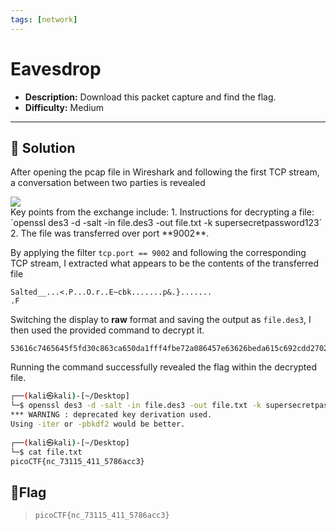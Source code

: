 ---
tags: [network]
---
# Eavesdrop

- **Description:** Download this packet capture and find the flag.
- **Difficulty:** Medium

---

## 🔎 Solution
After opening the pcap file in Wireshark and following the first TCP stream, a conversation between two parties is revealed
<div style={{ width: '100%', margin: '0 auto' }}>
  <img src={require("./talk.png").default} style={{ width: '100%', height: 'auto' }} />
</div>
Key points from the exchange include:
1. Instructions for decrypting a file: `openssl des3 -d -salt -in file.des3 -out file.txt -k supersecretpassword123`
2. The file was transferred over port **9002**.  

By applying the filter `tcp.port == 9002` and following the corresponding TCP stream, I extracted what appears to be the contents of the transferred file
```
Salted__...<.P...O.r..E~cbk.......p&.}.......
.F
```
Switching the display to **raw** format and saving the output as `file.des3`, I then used the provided command to decrypt it. 
```
53616c7465645f5fd30c863ca650da1fff4fbe72a086457e63626beda615c692cdd27026ae7deea6d1e918b3d40a7f46
```
Running the command successfully revealed the flag within the decrypted file.
```bash
┌──(kali㉿kali)-[~/Desktop]
└─$ openssl des3 -d -salt -in file.des3 -out file.txt -k supersecretpassword123
*** WARNING : deprecated key derivation used.
Using -iter or -pbkdf2 would be better.
                                                                                        
┌──(kali㉿kali)-[~/Desktop]
└─$ cat file.txt
picoCTF{nc_73115_411_5786acc3}  
```

## 🚩Flag
> `picoCTF{nc_73115_411_5786acc3}`
